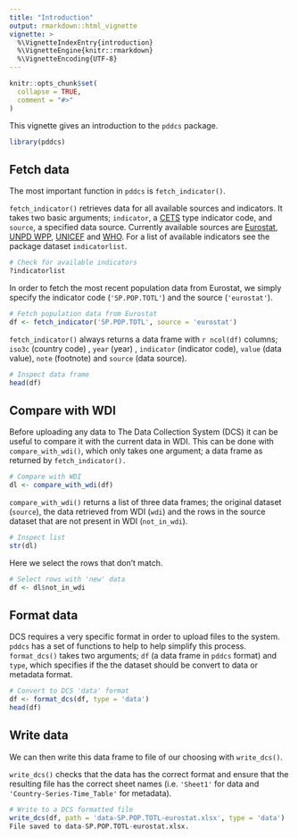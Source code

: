 ```yaml
---
title: "Introduction"
output: rmarkdown::html_vignette
vignette: >
  %\VignetteIndexEntry{introduction}
  %\VignetteEngine{knitr::rmarkdown}
  %\VignetteEncoding{UTF-8}
---
```


```r
knitr::opts_chunk$set(
  collapse = TRUE,
  comment = "#>"
)
```

This vignette gives an introduction to the `pddcs` package.

```r
library(pddcs)
```

## Fetch data

The most important function in `pddcs` is `fetch_indicator()`.

`fetch_indicator()` retrieves data for all available sources and indicators. It takes two basic arguments; `indicator`, a [CETS](https://datahelpdesk.worldbank.org/knowledgebase/articles/201175-how-does-the-world-bank-code-its-indicators) type indicator code, and `source`, a specified data source. Currently available sources are [Eurostat](https://ec.europa.eu/eurostat/data/database), [UNPD WPP](https://population.un.org/wpp/), [UNICEF](https://data.unicef.org/) and [WHO](https://www.who.int/data/gho). For a list of available indicators see the package dataset `indicatorlist`.

```r
# Check for available indicators 
?indicatorlist
```

In order to fetch the most recent population data from Eurostat, we simply specify the indicator code (`'SP.POP.TOTL'`) and the source (`'eurostat'`).

```r
# Fetch population data from Eurostat
df <- fetch_indicator('SP.POP.TOTL', source = 'eurostat')
```

`fetch_indicator()` always returns a data frame with `r ncol(df)` columns; `iso3c` (country code) , `year` (year) , `indicator` (indicator code), `value` (data value), `note` (footnote) and `source` (data source).

```r
# Inspect data frame 
head(df)
```

## Compare with WDI

Before uploading any data to The Data Collection System (DCS) it can be useful to compare it with the current data in WDI. This can be done with `compare_with_wdi()`, which only takes one argument; a data frame as returned by `fetch_indicator().`

```r
# Compare with WDI
dl <- compare_with_wdi(df)
```

`compare_with_wdi()` returns a list of three data frames; the original dataset (`source`), the data retrieved from WDI (`wdi`) and the rows in the source dataset that are not present in WDI (`not_in_wdi`).

```r
# Inspect list
str(dl)
```

Here we select the rows that don't match.

```r
# Select rows with 'new' data
df <- dl$not_in_wdi
```

## Format data

DCS requires a very specific format in order to upload files to the system. `pddcs` has a set of functions to help to help simplify this process. `format_dcs()` takes two arguments; `df` (a data frame in `pddcs` format) and `type`, which specifies if the the dataset should be convert to data or metadata format.

```r
# Convert to DCS 'data' format 
df <- format_dcs(df, type = 'data')
head(df)
```

## Write data

We can then write this data frame to file of our choosing with `write_dcs()`.

`write_dcs()` checks that the data has the correct format and ensure that the resulting file has the correct sheet names (i.e. `'Sheet1'` for data and `'Country-Series-Time_Table'` for metadata).

```r
# Write to a DCS formatted file  
write_dcs(df, path = 'data-SP.POP.TOTL-eurostat.xlsx', type = 'data')
File saved to data-SP.POP.TOTL-eurostat.xlsx.
```



